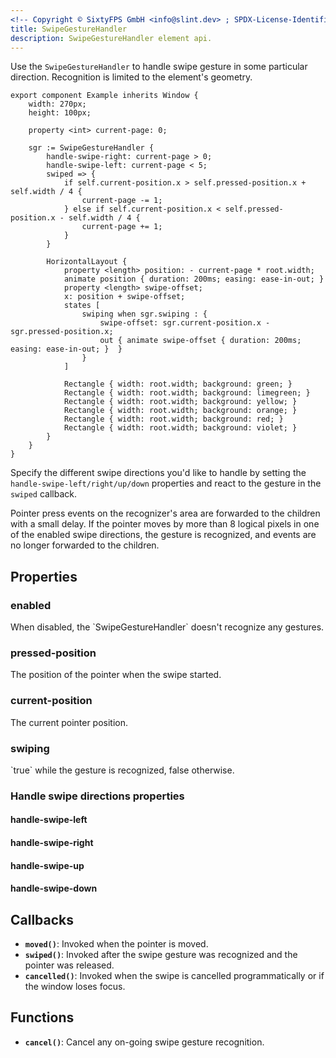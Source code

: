 ```yaml
---
<!-- Copyright © SixtyFPS GmbH <info@slint.dev> ; SPDX-License-Identifier: MIT -->
title: SwipeGestureHandler
description: SwipeGestureHandler element api.
---
```



Use the `SwipeGestureHandler` to handle swipe gesture in some particular direction.
Recognition is limited to the element's geometry.

```slint playground
export component Example inherits Window {
    width: 270px;
    height: 100px;

    property <int> current-page: 0;

    sgr := SwipeGestureHandler {
        handle-swipe-right: current-page > 0;
        handle-swipe-left: current-page < 5;
        swiped => {
            if self.current-position.x > self.pressed-position.x + self.width / 4 {
                current-page -= 1;
            } else if self.current-position.x < self.pressed-position.x - self.width / 4 {
                current-page += 1;
            }
        }

        HorizontalLayout {
            property <length> position: - current-page * root.width;
            animate position { duration: 200ms; easing: ease-in-out; }
            property <length> swipe-offset;
            x: position + swipe-offset;
            states [
                swiping when sgr.swiping : {
                    swipe-offset: sgr.current-position.x - sgr.pressed-position.x;
                    out { animate swipe-offset { duration: 200ms; easing: ease-in-out; }  }
                }
            ]

            Rectangle { width: root.width; background: green; }
            Rectangle { width: root.width; background: limegreen; }
            Rectangle { width: root.width; background: yellow; }
            Rectangle { width: root.width; background: orange; }
            Rectangle { width: root.width; background: red; }
            Rectangle { width: root.width; background: violet; }
        }
    }
}
```


Specify the different swipe directions you'd like to handle by setting the `handle-swipe-left/right/up/down` properties and react to the gesture in the `swiped` callback.

Pointer press events on the recognizer's area are forwarded to the children with a small delay.
If the pointer moves by more than 8 logical pixels in one of the enabled swipe directions, the gesture is recognized, and events are no longer forwarded to the children.

## Properties

### enabled
<SlintProperty propName="enabled" typeName="bool" defaultValue="true">
When disabled, the `SwipeGestureHandler` doesn't recognize any gestures.
</SlintProperty>

### pressed-position
<SlintProperty propName="pressed-position" typeName="struct" structName="Point" propertyVisibility="out">
The position of the pointer when the swipe started.
</SlintProperty>

### current-position
<SlintProperty propName="current-position" typeName="struct" structName="Point" propertyVisibility="out">
The current pointer position.
</SlintProperty>

### swiping
<SlintProperty propName="swiping" typeName="bool" propertyVisibility="out">
`true` while the gesture is recognized, false otherwise.
</SlintProperty>


### Handle swipe directions properties

#### handle-swipe-left
<SlintProperty propName="handle-swipe-left" typeName="bool" defaultValue="false"/>

#### handle-swipe-right
<SlintProperty propName="handle-swipe-right" typeName="bool" defaultValue="false"/>

#### handle-swipe-up
<SlintProperty propName="handle-swipe-up" typeName="bool" defaultValue="false"/>

#### handle-swipe-down
<SlintProperty propName="handle-swipe-down" typeName="bool" defaultValue="false"/>



## Callbacks

-   **`moved()`**: Invoked when the pointer is moved.
-   **`swiped()`**: Invoked after the swipe gesture was recognized and the pointer was released.
-   **`cancelled()`**: Invoked when the swipe is cancelled programmatically or if the window loses focus.

## Functions

-   **`cancel()`**: Cancel any on-going swipe gesture recognition.
